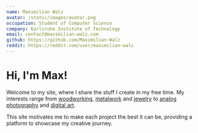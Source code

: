 ```yaml
---
name: Maximilian Walz
avatar: /static/images/avatar.png
occupation: Student of Computer Science
company: Karlsruhe Institute of Technology
email: contact@maximilian-walz.com
github: https://github.com/Maximilian-Walz
reddit: https://reddit.com/user/maximilian-walz
---
```


# Hi, I'm Max!
Welcome to my site, where I share the stuff I create in my free time. 
My interests range from [woodworking](https://maximilian-walz.com/tags/woodworking), [metalwork](https://maximilian-walz.com/tags/metal-crafting) 
and [jewelry](https://maximilian-walz.com/tags/jewelry) to [analog photography](https://maximilian-walz.com/tags/analog-photography) 
and [digital art](https://maximilian-walz.com/tags/digital-art).   

This site motivates me to make each project the best it can be, providing a platform to showcase my creative journey.

